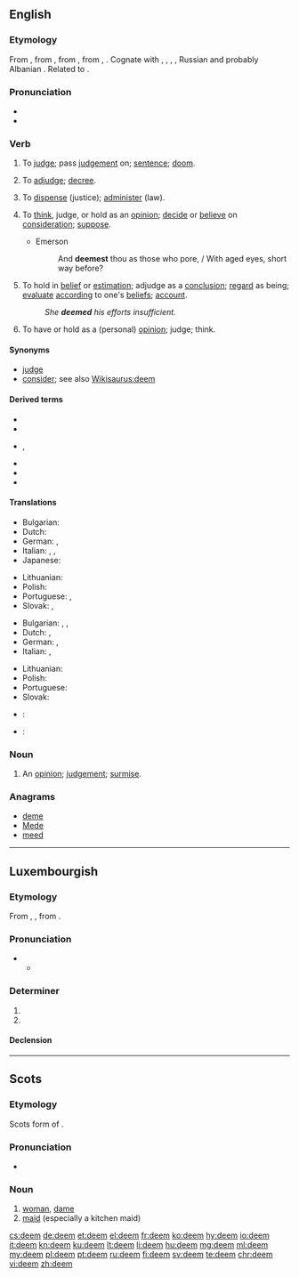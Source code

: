 ==English==

===Etymology===
From {{etyl|enm|en}} {{term|demen|lang=enm}}, from {{etyl|ang|en}} {{m|ang|dēman||to judge, determine, reckon, decide, decree, sentence, condemn, assign, deem, consider, think, estimate, compute, examine, prove, doom, condemn, praise, glorify, tell, declare}}, from {{etyl|gem-pro|en}} {{m|gem-pro|*dōmijaną||to judge, think}}, from {{etyl|ine-pro|en}} {{m|ine-pro|*dʰē-}}, {{m|ine-pro|*dʰeh₁-||to set, put, stell, lay}}. Cognate with {{etyl|frr|-}} {{term|dema||to judge, recognise|lang=frr}}, {{etyl|nl|-}} {{term|doemen||to condemn, foredoom|lang=nl}}, {{etyl|da|-}} {{term|dømme||to judge|lang=da}}, {{etyl|sv|-}} {{term|döma||to judge, sentence, condemn|lang=sv}}, Russian {{term|думать||I think, consider, judge|tr=dúmat|lang=ru}} and probably Albanian {{term|them||I say, believe, deem|lang=sq}}. Related to {{l/en|doom}}.

===Pronunciation===
* {{IPA|/diːm/}}
* {{rhymes|iːm}}

===Verb===
{{en-verb}}

# {{context|transitive|obsolete|lang=en}} To [[judge]]; pass [[judgement]] on; [[sentence]]; [[doom]].
# {{context|transitive|obsolete|lang=en}} To [[adjudge]]; [[decree]].
# {{context|transitive|obsolete|lang=en}} To [[dispense]] (justice); [[administer]] (law).
# {{context|ambitransitive|lang=en}} To [[think]], judge, or hold as an [[opinion]]; [[decide]] or [[believe]] on [[consideration]]; [[suppose]].
#* Emerson
#*: And '''deemest''' thou as those who pore, / With aged eyes, short way before?
# {{context|transitive|lang=en}} To hold in [[belief]] or [[estimation]]; adjudge as a [[conclusion]]; [[regard]] as being; [[evaluate]] [[according]] to one's [[belief]]s; [[account]].
#: ''She '''deemed''' his efforts insufficient.''
# {{context|intransitive|lang=en}} To have or hold as a (personal) [[opinion]]; judge; think.

====Synonyms====
* [[judge]]
* [[consider]]; see also [[Wikisaurus:deem]]

====Derived terms====
* {{l/en|addeem}}
* {{l/en|deemer}}
* {{l/en|deemster}}, {{l/en|dempster}}
* {{l/en|fordeem}}
* {{l/en|foredeem}}
* {{l/en|misdeem}}

====Translations====
{{trans-top|to evaluate according to one's beliefs}}
* Bulgarian: {{t+|bg|смятам|tr=smjátam}}
* Dutch: {{t+|nl|beschouwen}}
* German: {{t+|de|halten}}, {{t+|de|erachten}}
* Italian: {{t+|it|considerare}}, {{t+|it|valutare}}, {{t+|it|credere}}
* Japanese: {{t|ja|見なす|tr=minasu}}
{{trans-mid}}
* Lithuanian: {{t+|lt|manyti}}
* Polish: {{t+|pl|uznać}}
* Portuguese: {{t+|pt|considerar}}, {{t+|pt|estimar}}
* Slovak: {{t|sk|uznať}}, {{t|sk|považovať}}
{{trans-bottom}}

{{trans-top|to hold as a personal opinion}}
* Bulgarian: {{t+|bg|смятам|tr=smjátam}}, {{t+|bg|считам|tr=sčítam}}, {{t+|bg|мисля|tr=míslja}}
* Dutch: {{t+|nl|vinden}}, {{t+|nl|achten}}
* German: {{t+|de|erachten}}, {{t+|de|ansehen}}
* Italian: {{t+|it|considerare}}, {{t+|it|ritenere}}
{{trans-mid}}
* Lithuanian: {{t+|lt|manyti}}
* Polish: {{t+|pl|uznać}}
* Portuguese: {{t+|pt|considerar}}
* Slovak: {{t|sk|považovať}}
{{trans-bottom}}

{{checktrans-top}}
* {{ttbc|ia}}: {{t|ia|estimar}}
{{trans-mid}}
* {{ttbc|es}}: {{t+|es|estimar}}
{{trans-bottom}}

===Noun===
{{en-noun}}

# An [[opinion]]; [[judgement]]; [[surmise]].

===Anagrams===
* [[deme#English|deme]]
* [[Mede#English|Mede]]
* [[meed#English|meed]]

----

==Luxembourgish==

===Etymology===
From {{etyl|goh|lb}} {{term|themu|lang=goh}}, {{term|demu|lang=goh}}, from {{etyl|gem-pro|lb}} {{m|gem-pro|*þammai}}.

===Pronunciation===
* {{IPA|/deːm/|lang=lb}}
** {{rhymes|eːm|lang=lb}}

===Determiner===
{{head|lb|determiner form|g=m|g2=n|unstressed|dem}}

# {{form of|dative|deen|lang=lb}}
# {{form of|dative|dat|lang=lb}}

====Declension====
{{lb-decl-definite article}}

----

==Scots==

===Etymology===
Scots form of {{etyl|en|sco}} {{term|dame|lang=ang}}.

===Pronunciation===
* {{IPA|/dim/|lang=sco}}

===Noun===
{{sco-noun}}

# [[woman]], [[dame]]
# [[maid]] (especially a kitchen maid)

[[cs:deem]]
[[de:deem]]
[[et:deem]]
[[el:deem]]
[[fr:deem]]
[[ko:deem]]
[[hy:deem]]
[[io:deem]]
[[it:deem]]
[[kn:deem]]
[[ku:deem]]
[[lt:deem]]
[[li:deem]]
[[hu:deem]]
[[mg:deem]]
[[ml:deem]]
[[my:deem]]
[[pl:deem]]
[[pt:deem]]
[[ru:deem]]
[[fi:deem]]
[[sv:deem]]
[[te:deem]]
[[chr:deem]]
[[vi:deem]]
[[zh:deem]]